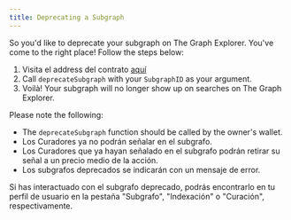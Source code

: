 ```yaml
---
title: Deprecating a Subgraph
---
```


So you'd like to deprecate your subgraph on The Graph Explorer. You've come to the right place! Follow the steps below:

1. Visita el address del contrato [aquí](https://etherscan.io/address/0xadca0dd4729c8ba3acf3e99f3a9f471ef37b6825#writeProxyContract)
2. Call `deprecateSubgraph` with your `SubgraphID` as your argument.
3. Voilà! Your subgraph will no longer show up on searches on The Graph Explorer.

Please note the following:

- The `deprecateSubgraph` function should be called by the owner's wallet.
- Los Curadores ya no podrán señalar en el subgrafo.
- Los Curadores que ya hayan señalado en el subgrafo podrán retirar su señal a un precio medio de la acción.
- Los subgrafos deprecados se indicarán con un mensaje de error.

Si has interactuado con el subgrafo deprecado, podrás encontrarlo en tu perfil de usuario en la pestaña "Subgrafo", "Indexación" o "Curación", respectivamente.
